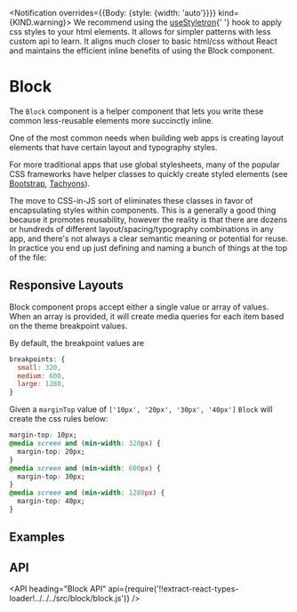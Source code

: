 <!--
Copyright (c) 2018-2019 Uber Technologies, Inc.

This source code is licensed under the MIT license found in the
LICENSE file in the root directory of this source tree.
-->






<Notification overrides={{Body: {style: {width: 'auto'}}}} kind={KIND.warning}>
  We recommend using the <a href="/components/use-styletron">useStyletron</a>{' '}
  hook to apply css styles to your html elements. It allows for simpler patterns
  with less custom api to learn. It aligns much closer to basic html/css without
  React and maintains the efficient inline benefits of using the Block
  component.
</Notification>

# Block

The `Block` component is a helper component that lets you write these common less-reusable elements more succinctly inline.

One of the most common needs when building web apps is creating layout elements that have certain layout and typography styles.

For more traditional apps that use global stylesheets, many of the popular CSS frameworks have helper classes to quickly create
styled elements (see [Bootstrap](https://getbootstrap.com/docs/4.1/utilities/sizing/), [Tachyons](http://tachyons.io/docs/layout/spacing/)).

The move to CSS-in-JS sort of eliminates these classes in favor of encapsulating styles within components. This is a generally a good thing because it promotes reusability, however the reality is that there are dozens or hundreds of different layout/spacing/typography combinations in any app, and there's not always a clear semantic meaning or potential for reuse. In practice you end up just defining and naming a bunch of things at the top of the file:

<Example title="Block basic Usage" path="block/basic.js">
  <Basic />
</Example>

## Responsive Layouts

Block component props accept either a single value or array of values. When an array is provided,
it will create media queries for each item based on the theme breakpoint values.

By default, the breakpoint values are

```js
breakpoints: {
  small: 320,
  medium: 600,
  large: 1280,
}
```

Given a `marginTop` value of `['10px', '20px', '30px', '40px']` `Block` will create the css rules below:

```css
margin-top: 10px;
@media screen and (min-width: 320px) {
  margin-top: 20px;
}
@media screen and (min-width: 600px) {
  margin-top: 30px;
}
@media screen and (min-width: 1280px) {
  margin-top: 40px;
}
```

## Examples

<Example title="Responsive Properties" path="block/responsive.js">
  <Responsive />
</Example>

<Example title="Overrides" path="block/override.js">
  <Override />
</Example>

## API

<API
  heading="Block API"
  api={require('!!extract-react-types-loader!../../../src/block/block.js')}
/>

<Exports component={BlockExports} title="Block exports" path="baseui/block" />
